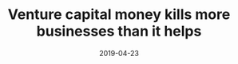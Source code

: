 ---
title: Venture capital money kills more businesses than it helps
description: A short reflection on user experience and design.
date: 2019-04-23
readingTime: 1
---